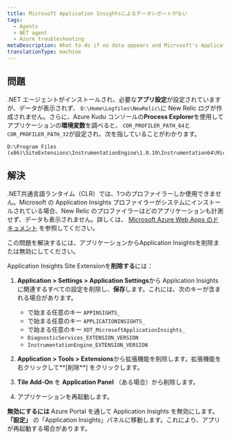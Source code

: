 ```yaml
---
title: Microsoft Application Insightsによるデータレポートがない
tags:
  - Agents
  - NET agent
  - Azure troubleshooting
metaDescription: What to do if no data appears and Microsoft's Application Insights profiler is preventing the New Relic .NET profiler from instrumenting your app.
translationType: machine
---
```


## 問題

.NET エージェントがインストールされ、必要な**アプリ設定**が設定されていますが、データが表示されず、 `D:\Home\Logfiles\NewRelic\`に New Relic ログが作成されません。さらに、Azure Kudu コンソールの**Process Explorer**を使用してアプリケーションの**環境変数**を調べると、 `COR_PROFILER_PATH_64`と`COR_PROFILER_PATH_32`が設定され、次を指していることがわかります。

```
D:\Program Files (x86)\SiteExtensions\InstrumentationEngine\1.0.19\Instrumentation64\MicrosoftInstrumentationEngine_x64.dll
```

## 解決

.NET共通言語ランタイム（CLR）では、1つのプロファイラーしか使用できません。Microsoft の Application Insights プロファイラーがシステムにインストールされている場合、New Relic のプロファイラーはどのアプリケーションも計測せず、データも表示されません。詳しくは、 [Microsoft Azure Web Apps のドキュメント](https://docs.microsoft.com/en-us/azure/azure-monitor/app/azure-web-apps) を参照してください。

この問題を解決するには、アプリケーションからApplication Insightsを削除または無効にしてください。

Application Insights Site Extensionを**削除する**には：

1. **Application > Settings > Application Settings**から Application Insights に関連するすべての設定を削除し、**保存**します。これには、次のキーが含まれる場合があります。

   * で始まる任意のキー `APPINSIGHTS_`
   * で始まる任意のキー `APPLICATIONINSIGHTS_`
   * で始まる任意のキー `XDT_MicrosoftApplicationInsights_`
   * `DiagnosticServices_EXTENSION_VERSION`
   * `InstrumentationEngine_EXTENSION_VERSION`

2. **Application > Tools > Extensions**から拡張機能を削除します。拡張機能を右クリックして**\[削除**] をクリックします。

3. **Tile Add-On** を **Application Panel** （ある場合）から削除します。

4. アプリケーションを再起動します。

**無効にするには** Azure Portal を通して Application Insights を無効にします。 **「設定」** の「Application Insights」パネルに移動します。これにより、アプリが再起動する場合があります。